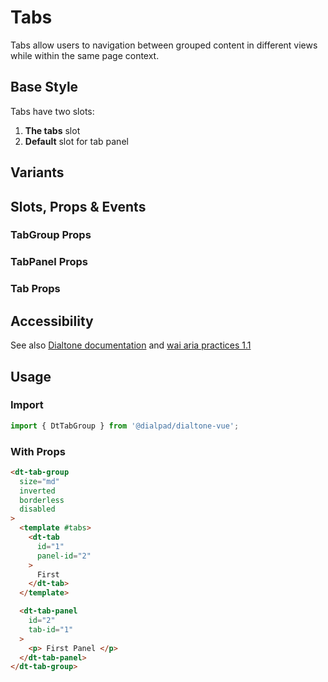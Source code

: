 
# Tabs

<Subtitle>
    Tabs allow users to navigation between grouped content in different views while within the same page context.
</Subtitle>

## Base Style

Tabs have two slots:

1. **The tabs** slot
2. **Default** slot for tab panel

<Canvas>
  <Story id="components-tabs--default" />
</Canvas>

## Variants

<Canvas>
    <Story id="components-tabs--variants" />
</Canvas>

## Slots, Props & Events

### TabGroup Props

<ArgsTable story={PRIMARY_STORY} />

### TabPanel Props

<ArgsTable of={DtTabPanel} />

### Tab Props

<ArgsTable of={DtTab} />

## Accessibility

See also [Dialtone documentation](https://dialtone.netlify.app/components/tabs/) and [wai aria practices 1.1](https://www.w3.org/TR/wai-aria-practices-1.1/#tabpanel)

## Usage

### Import

```jsx
import { DtTabGroup } from '@dialpad/dialtone-vue';
```

### With Props

```html
<dt-tab-group
  size="md"
  inverted
  borderless
  disabled
>
  <template #tabs>
    <dt-tab
      id="1"
      panel-id="2"
    >
      First
    </dt-tab>
  </template>

  <dt-tab-panel
    id="2"
    tab-id="1"
  >
    <p> First Panel </p>
  </dt-tab-panel>
</dt-tab-group>
```
